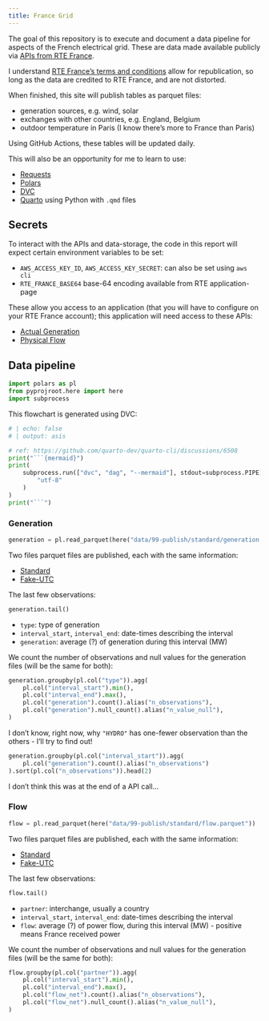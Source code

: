 ```yaml
---
title: France Grid
---
```


The goal of this repository is to execute and document a data pipeline for aspects of the French electrical grid.
These are data made available publicly via [APIs from RTE France](https://data.rte-france.com/).

I understand [RTE France's terms and conditions](https://data.rte-france.com/cgu) allow for republication, so long as the data are credited to RTE France, and are not distorted. 

When finished, this site will publish tables as parquet files:

- generation sources, e.g. wind, solar
- exchanges with other countries, e.g. England, Belgium
- outdoor temperature in Paris (I know there's more to France than Paris)

Using GitHub Actions, these tables will be updated daily.

This will also be an opportunity for me to learn to use:

- [Requests](https://requests.readthedocs.io/en/latest/)
- [Polars](https://www.pola.rs/)
- [DVC](https://dvc.org/)
- [Quarto](https://quarto.org/) using Python with `.qmd` files

## Secrets

To interact with the APIs and data-storage, the code in this report will expect certain environment variables to be set:

- `AWS_ACCESS_KEY_ID`, `AWS_ACCESS_KEY_SECRET`: can also be set using `aws cli`
- `RTE_FRANCE_BASE64` base-64 encoding available from RTE application-page

These allow you access to an application (that you will have to configure on your RTE France account); this application will need access to these APIs:

- [Actual Generation](https://data.rte-france.com/catalog/-/api/generation/Actual-Generation/v1.1)
- [Physical Flow](https://data.rte-france.com/catalog/-/api/exchanges/Physical-Flow/v1.0)

## Data pipeline


```python
import polars as pl
from pyprojroot.here import here
import subprocess

```

This flowchart is generated using DVC:

```python
# | echo: false
# | output: asis

# ref: https://github.com/quarto-dev/quarto-cli/discussions/6508
print("```{mermaid}")
print(
    subprocess.run(["dvc", "dag", "--mermaid"], stdout=subprocess.PIPE).stdout.decode(
        "utf-8"
    )
)
print("```")
```

### Generation

```python
generation = pl.read_parquet(here("data/99-publish/standard/generation.parquet"))
```

Two files parquet files are published, each with the same information:

 - [Standard](/data/99-publish/standard/generation.parquet)
 - [Fake-UTC](/data/99-publish/fake-utc/generation.parquet)

The last few observations:

```python
generation.tail()
```

- `type`: type of generation
- `interval_start`, `interval_end`: date-times describing the interval
- `generation`: average (?) of generation during this interval (MW)

We count the number of observations and null values for the generation files (will be the same for both):

```python
generation.groupby(pl.col("type")).agg(
    pl.col("interval_start").min(),
    pl.col("interval_end").max(),
    pl.col("generation").count().alias("n_observations"),
    pl.col("generation").null_count().alias("n_value_null"),
)
```

I don't know, right now, why `"HYDRO"` has one-fewer observation than the others - I'll try to find out!

```python
generation.groupby(pl.col("interval_start")).agg(
    pl.col("generation").count().alias("n_observations")
).sort(pl.col("n_observations")).head(2)
```

I don't think this was at the end of a API call...

### Flow

```python
flow = pl.read_parquet(here("data/99-publish/standard/flow.parquet"))
```

Two files parquet files are published, each with the same information:

 - [Standard](/data/99-publish/standard/flow.parquet)
 - [Fake-UTC](/data/99-publish/fake-utc/flow.parquet)

 The last few observations:

```python
flow.tail()
```

- `partner`: interchange, usually a country
- `interval_start`, `interval_end`: date-times describing the interval
- `flow`: average (?) of power flow, during this interval (MW) - positive means France received power

We count the number of observations and null values for the generation files (will be the same for both):

```python
flow.groupby(pl.col("partner")).agg(
    pl.col("interval_start").min(),
    pl.col("interval_end").max(),
    pl.col("flow_net").count().alias("n_observations"),
    pl.col("flow_net").null_count().alias("n_value_null"),
)
```